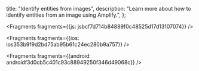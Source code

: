   title: "Identify entities from images",
  description: "Learn more about how to identify entities from an image using Amplify.",
};






<Fragments fragments={{js: jsbcf7d714b84889f0c48525d17d13107074}} />



<Fragments fragments={{ios: ios353b9f9d2bd75ab95b61c24ec280b9a757}} />



<Fragments fragments={{android: androidf3d0cb5c401c93c88949250f346d49068c}} />
